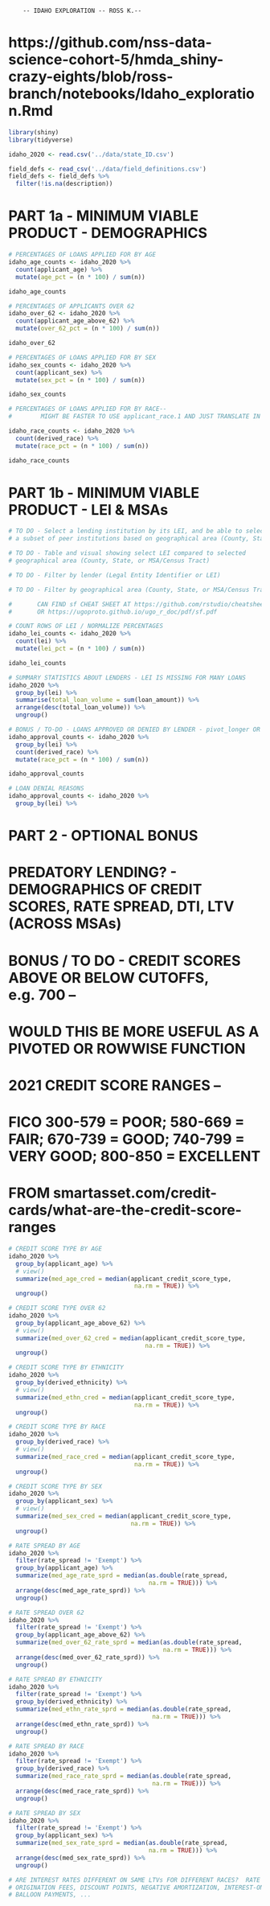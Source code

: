 
		-- IDAHO EXPLORATION -- ROSS K.--

# https://github.com/nss-data-science-cohort-5/hmda_shiny-crazy-eights/blob/ross-branch/notebooks/Idaho_exploration.Rmd

```r
library(shiny)
library(tidyverse)
```

```r
idaho_2020 <- read.csv('../data/state_ID.csv')
```


```r
field_defs <- read_csv('../data/field_definitions.csv')
field_defs <- field_defs %>%
  filter(!is.na(description))
```


# PART 1a - MINIMUM VIABLE PRODUCT - DEMOGRAPHICS


```r
# PERCENTAGES OF LOANS APPLIED FOR BY AGE
idaho_age_counts <- idaho_2020 %>%
  count(applicant_age) %>%
  mutate(age_pct = (n * 100) / sum(n))

idaho_age_counts
```


```r
# PERCENTAGES OF APPLICANTS OVER 62
idaho_over_62 <- idaho_2020 %>%
  count(applicant_age_above_62) %>%
  mutate(over_62_pct = (n * 100) / sum(n))

idaho_over_62
```


```r
# PERCENTAGES OF LOANS APPLIED FOR BY SEX
idaho_sex_counts <- idaho_2020 %>%
  count(applicant_sex) %>%
  mutate(sex_pct = (n * 100) / sum(n))

idaho_sex_counts
```

```r
# PERCENTAGES OF LOANS APPLIED FOR BY RACE--	
#		 MIGHT BE FASTER TO USE applicant_race.1 AND JUST TRANSLATE IN ui.R?

idaho_race_counts <- idaho_2020 %>%
  count(derived_race) %>%
  mutate(race_pct = (n * 100) / sum(n))

idaho_race_counts
```


# PART 1b - MINIMUM VIABLE PRODUCT - LEI & MSAs

```r
# TO DO - Select a lending institution by its LEI, and be able to select 
# a subset of peer institutions based on geographical area (County, State, MSA/Census Tract)
```

```r
# TO DO - Table and visual showing select LEI compared to selected 
# geographical area (County, State, or MSA/Census Tract)
```

```r
# TO DO - Filter by lender (Legal Entity Identifier or LEI)
```

```r
# TO DO - Filter by geographical area (County, State, or MSA/Census Tract) --

#		CAN FIND sf CHEAT SHEET AT https://github.com/rstudio/cheatsheets/blob/main/sf.pdf
#		OR https://ugoproto.github.io/ugo_r_doc/pdf/sf.pdf
```


```r
# COUNT ROWS OF LEI / NORMALIZE PERCENTAGES
idaho_lei_counts <- idaho_2020 %>%
  count(lei) %>%
  mutate(lei_pct = (n * 100) / sum(n))

idaho_lei_counts
```

```r
# SUMMARY STATISTICS ABOUT LENDERS - LEI IS MISSING FOR MANY LOANS
idaho_2020 %>%
  group_by(lei) %>%
  summarise(total_loan_volume = sum(loan_amount)) %>%
  arrange(desc(total_loan_volume)) %>%
  ungroup()
```


```r
# BONUS / TO-DO - LOANS APPROVED OR DENIED BY LENDER - pivot_longer OR pivot_wider?
idaho_approval_counts <- idaho_2020 %>%
  group_by(lei) %>%
  count(derived_race) %>%
  mutate(race_pct = (n * 100) / sum(n))

idaho_approval_counts
```	
	
```r
# LOAN DENIAL REASONS
idaho_approval_counts <- idaho_2020 %>%
  group_by(lei) %>%

```	


# PART 2 - OPTIONAL BONUS

# PREDATORY LENDING? - DEMOGRAPHICS OF CREDIT SCORES, RATE SPREAD, DTI, LTV (ACROSS MSAs)


# BONUS / TO DO - CREDIT SCORES ABOVE OR BELOW CUTOFFS, e.g. 700 --
# 		WOULD THIS BE MORE USEFUL AS A PIVOTED OR ROWWISE FUNCTION

# 2021 CREDIT SCORE RANGES --
#		FICO 300-579 = POOR; 580-669 = FAIR; 670-739 = GOOD; 740-799 = VERY GOOD; 800-850 = EXCELLENT
# FROM smartasset.com/credit-cards/what-are-the-credit-score-ranges


```r
# CREDIT SCORE TYPE BY AGE
idaho_2020 %>%
  group_by(applicant_age) %>%
  # view()
  summarize(med_age_cred = median(applicant_credit_score_type,
                                   na.rm = TRUE)) %>%
  ungroup()
```

```r
# CREDIT SCORE TYPE OVER 62
idaho_2020 %>%
  group_by(applicant_age_above_62) %>%
  # view()
  summarize(med_over_62_cred = median(applicant_credit_score_type,
									  na.rm = TRUE)) %>%
  ungroup()
```

```r
# CREDIT SCORE TYPE BY ETHNICITY
idaho_2020 %>%
  group_by(derived_ethnicity) %>%
  # view()
  summarize(med_ethn_cred = median(applicant_credit_score_type,
                                   na.rm = TRUE)) %>%
  ungroup()
```

```r
# CREDIT SCORE TYPE BY RACE
idaho_2020 %>%
  group_by(derived_race) %>%
  # view()
  summarize(med_race_cred = median(applicant_credit_score_type,
                                   na.rm = TRUE)) %>%
  ungroup()
```

```r
# CREDIT SCORE TYPE BY SEX
idaho_2020 %>%
  group_by(applicant_sex) %>%
  # view()
  summarize(med_sex_cred = median(applicant_credit_score_type,
                                  na.rm = TRUE)) %>%
  ungroup()
```



```r
# RATE SPREAD BY AGE
idaho_2020 %>%
  filter(rate_spread != 'Exempt') %>%
  group_by(applicant_age) %>%
  summarize(med_age_rate_sprd = median(as.double(rate_spread,
                                       na.rm = TRUE))) %>%
  arrange(desc(med_age_rate_sprd)) %>%
  ungroup()
```

```r
# RATE SPREAD OVER 62
idaho_2020 %>%
  filter(rate_spread != 'Exempt') %>%
  group_by(applicant_age_above_62) %>%
  summarize(med_over_62_rate_sprd = median(as.double(rate_spread,
                                           na.rm = TRUE))) %>%
  arrange(desc(med_over_62_rate_sprd)) %>%
  ungroup()
```

```r
# RATE SPREAD BY ETHNICITY
idaho_2020 %>%
  filter(rate_spread != 'Exempt') %>%
  group_by(derived_ethnicity) %>%
  summarize(med_ethn_rate_sprd = median(as.double(rate_spread,
                                        na.rm = TRUE))) %>%
  arrange(desc(med_ethn_rate_sprd)) %>%
  ungroup()
```

```r
# RATE SPREAD BY RACE
idaho_2020 %>%
  filter(rate_spread != 'Exempt') %>%
  group_by(derived_race) %>%
  summarize(med_race_rate_sprd = median(as.double(rate_spread,
                                        na.rm = TRUE))) %>%
  arrange(desc(med_race_rate_sprd)) %>%
  ungroup()
```

```r
# RATE SPREAD BY SEX
idaho_2020 %>%
  filter(rate_spread != 'Exempt') %>%
  group_by(applicant_sex) %>%
  summarize(med_sex_rate_sprd = median(as.double(rate_spread,
                                       na.rm = TRUE))) %>%
  arrange(desc(med_sex_rate_sprd)) %>%
  ungroup()
```


```r
# ARE INTEREST RATES DIFFERENT ON SAME LTVs FOR DIFFERENT RACES?  RATE SPREAD?
# ORIGINATION FEES, DISCOUNT POINTS, NEGATIVE AMORTIZATION, INTEREST-ONLY PAYMENTS,
# BALLOON PAYMENTS, ...
```


